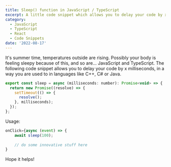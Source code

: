 ```yaml
---
title: Sleep() function in JavaScript / TypeScript
excerpt: A little code snippet which allows you to delay your code by x milliseconds, in a way you are used to in languages like C++, C# or Java.
category:
  - JavaScript
  - TypeScript
  - React
  - Code Snippets
date: '2022-08-17'
---
```


It's summer time, temperatures outside are rising. Possibly your body is feeling sleepy because of this, and so are… JavaScript and TypeScript. The following code snippet allows you to delay your code by x milliseconds, in a way you are used to in languages like C++, C# or Java.

```javascript
export const sleep = async (milliseconds: number): Promise<void> => {
  return new Promise((resolve) => {
    setTimeout(() => {
      resolve();
    }, milliseconds);
  });
};
```

Usage:
```javascript
onClick={async (event) => {
	await sleep(100);
	
	// do some innovative stuff here
}
```

Hope it helps!
